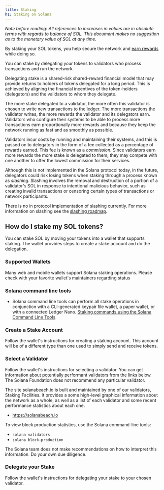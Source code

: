 ```yaml
---
title: Staking
h1: Staking on Solana
---
```


_Note before reading: All references to increases in values are in absolute
terms with regards to balance of SOL. This document makes no suggestion as to
the monetary value of SOL at any time._

By staking your SOL tokens, you help secure the network and
[earn rewards](https://docs.anza.xyz/implemented-proposals/staking-rewards)
while doing so.

You can stake by delegating your tokens to validators who process transactions
and run the network.

Delegating stake is a shared-risk shared-reward financial model that may provide
returns to holders of tokens delegated for a long period. This is achieved by
aligning the financial incentives of the token-holders (delegators) and the
validators to whom they delegate.

The more stake delegated to a validator, the more often this validator is chosen
to write new transactions to the ledger. The more transactions the validator
writes, the more rewards the validator and its delegators earn. Validators who
configure their systems to be able to process more transactions earn
proportionally more rewards and because they keep the network running as fast
and as smoothly as possible.

Validators incur costs by running and maintaining their systems, and this is
passed on to delegators in the form of a fee collected as a percentage of
rewards earned. This fee is known as a _commission_. Since validators earn more
rewards the more stake is delegated to them, they may compete with one another
to offer the lowest commission for their services.

Although this is not implemented in the Solana protocol today, in the future,
delegators could risk losing tokens when staking through a process known as
_slashing_. Slashing involves the removal and destruction of a portion of a
validator's SOL in response to intentional malicious behavior, such as creating
invalid transactions or censoring certain types of transactions or network
participants.

There is no in protocol implementation of slashing currently. For more
information on slashing see the
[slashing roadmap](https://docs.anza.xyz/proposals/optimistic-confirmation-and-slashing#slashing-roadmap).

## How do I stake my SOL tokens?

You can stake SOL by moving your tokens into a wallet that supports staking. The
wallet provides steps to create a stake account and do the delegation.

### Supported Wallets

Many web and mobile wallets support Solana staking operations. Please check with
your favorite wallet's maintainers regarding status

### Solana command line tools

- Solana command line tools can perform all stake operations in conjunction with
  a CLI-generated keypair file wallet, a paper wallet, or with a connected
  Ledger Nano.
  [Staking commands using the Solana Command Line Tools](https://docs.anza.xyz/cli/examples/delegate-stake).

### Create a Stake Account

Follow the wallet's instructions for creating a staking account. This account
will be of a different type than one used to simply send and receive tokens.

### Select a Validator

Follow the wallet's instructions for selecting a validator. You can get
information about potentially performant validators from the links below. The
Solana Foundation does not recommend any particular validator.

The site solanabeach.io is built and maintained by one of our validators,
Staking Facilities. It provides a some high-level graphical information about
the network as a whole, as well as a list of each validator and some recent
performance statistics about each one.

- https://solanabeach.io

To view block production statistics, use the Solana command-line tools:

- `solana validators`
- `solana block-production`

The Solana team does not make recommendations on how to interpret this
information. Do your own due diligence.

### Delegate your Stake

Follow the wallet's instructions for delegating your stake to your chosen
validator.
